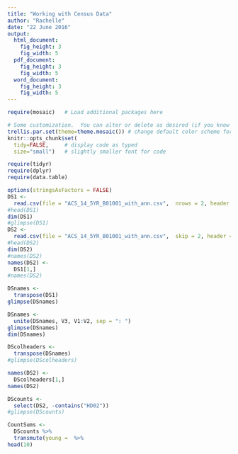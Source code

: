 ```yaml
---
title: "Working with Census Data"
author: "Rachelle"
date: "22 June 2016"
output: 
  html_document:
    fig_height: 3
    fig_width: 5
  pdf_document:
    fig_height: 3
    fig_width: 5
  word_document:
    fig_height: 3
    fig_width: 5
---
```


```r
require(mosaic)   # Load additional packages here 

# Some customization.  You can alter or delete as desired (if you know what you are doing).
trellis.par.set(theme=theme.mosaic()) # change default color scheme for lattice
knitr::opts_chunk$set(
  tidy=FALSE,     # display code as typed
  size="small")   # slightly smaller font for code
```


```r
require(tidyr)
require(dplyr)
require(data.table)
```




```r
options(stringsAsFactors = FALSE)
DS1 <-
  read.csv(file = "ACS_14_5YR_B01001_with_ann.csv",  nrows = 2, header = FALSE)
#head(DS1)
dim(DS1)
#glimpse(DS1)
DS2 <-
  read.csv(file = "ACS_14_5YR_B01001_with_ann.csv",  skip = 2, header = FALSE)
#head(DS2)
dim(DS2)
#names(DS2)
names(DS2) <-
  DS1[1,]
#names(DS2)
```


```r
DSnames <-
  transpose(DS1)
glimpse(DSnames)
```

```r
DSnames <-
  unite(DSnames, V3, V1:V2, sep = ": ")
glimpse(DSnames)
dim(DSnames)
```

```r
DScolheaders <-
  transpose(DSnames)
#glimpse(DScolheaders)
```

```r
names(DS2) <-
  DScolheaders[1,]
names(DS2)
```

```r
DScounts <-
  select(DS2, -contains("HD02"))
#glimpse(DScounts)
```

```r
CountSums <-
  DScounts %>%
  transmute(young =  %>%
head(10)
```

